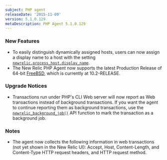 ```yaml
---
subject: PHP agent
releaseDate: '2015-11-09'
version: 5.1.0.129
metaDescription: PHP Agent 5.1.0.129
---
```


### New Features

* To easily distinguish dynamically assigned hosts, users can now assign a display name to a host with the setting [`newrelic.process_host.display_name`](https://docs.newrelic.com/docs/agents/php-agent/configuration/php-agent-configuration#inivar-process_host-display_name).
* The New Relic PHP Agent now supports the latest Production Release of 64-bit [FreeBSD](https://www.freebsd.org/releases/), which is currently at 10.2-RELEASE.

### Upgrade Notices

* Transactions run under PHP's CLI Web server will now report as Web transactions instead of background transactions. If you want the agent to continue reporting them as background transactions, use the [`newrelic_background_job()`](https://docs.newrelic.com/docs/agents/php-agent/configuration/php-agent-api#api-bg) API function to mark the transaction as a background job.

### Notes

* The agent now collects the following information in web transactions (not yet shown in the New Relic UI): Accept, Host, Content-Length, and Content-Type HTTP request headers, and HTTP request method.
